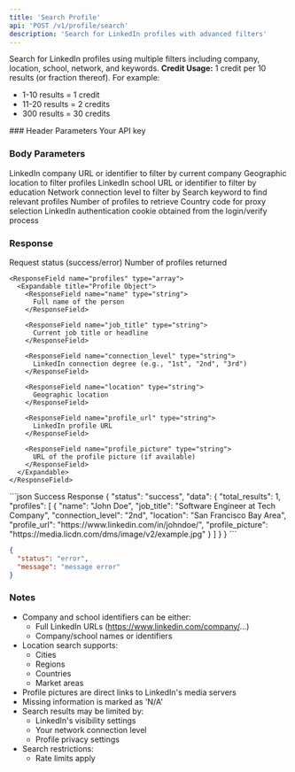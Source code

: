 ```yaml
---
title: 'Search Profile'
api: 'POST /v1/profile/search'
description: 'Search for LinkedIn profiles with advanced filters'
---
```


Search for LinkedIn profiles using multiple filters including company, location, school, network, and keywords.
<Note>
  **Credit Usage:** 1 credit per 10 results (or fraction thereof). For example:
  - 1-10 results = 1 credit
  - 11-20 results = 2 credits
  - 300 results = 30 credits
</Note>
### Header Parameters

<ParamField header="x-api-key" type="string" required>
  Your API key
</ParamField>

### Body Parameters

<ParamField body="company_url" type="string">
  LinkedIn company URL or identifier to filter by current company
</ParamField>

<ParamField body="location" type="string">
  Geographic location to filter profiles
</ParamField>

<ParamField body="school_url" type="string">
  LinkedIn school URL or identifier to filter by education
</ParamField>

<ParamField body="network" type="string">
  Network connection level to filter by
</ParamField>

<ParamField body="keyword" type="string">
  Search keyword to find relevant profiles
</ParamField>

<ParamField body="total_results" type="integer" default="10">
  Number of profiles to retrieve
</ParamField>
<ParamField body="country" type="string" default="FR">
  Country code for proxy selection
</ParamField>
<ParamField body="login_cookie" type="string" required>
  LinkedIn authentication cookie obtained from the login/verify process
</ParamField>

### Response

<ResponseField name="status" type="string">
  Request status (success/error)
</ResponseField>

<ResponseField name="data" type="object">
  <Expandable title="Properties">
    <ResponseField name="total_results" type="integer">
      Number of profiles returned
    </ResponseField>

    <ResponseField name="profiles" type="array">
      <Expandable title="Profile Object">
        <ResponseField name="name" type="string">
          Full name of the person
        </ResponseField>

        <ResponseField name="job_title" type="string">
          Current job title or headline
        </ResponseField>

        <ResponseField name="connection_level" type="string">
          LinkedIn connection degree (e.g., "1st", "2nd", "3rd")
        </ResponseField>

        <ResponseField name="location" type="string">
          Geographic location
        </ResponseField>

        <ResponseField name="profile_url" type="string">
          LinkedIn profile URL
        </ResponseField>

        <ResponseField name="profile_picture" type="string">
          URL of the profile picture (if available)
        </ResponseField>
      </Expandable>
    </ResponseField>
  </Expandable>
</ResponseField>

<ResponseExample>
```json Success Response
{
  "status": "success",
  "data": {
    "total_results": 1,
    "profiles": [
      {
        "name": "John Doe",
        "job_title": "Software Engineer at Tech Company",
        "connection_level": "2nd",
        "location": "San Francisco Bay Area",
        "profile_url": "https://www.linkedin.com/in/johndoe/",
        "profile_picture": "https://media.licdn.com/dms/image/v2/example.jpg"
      }
    ]
  }
}
```

```json Error Response
{
  "status": "error",
  "message": "message error"
}
```
</ResponseExample>

### Notes
- Company and school identifiers can be either:
  - Full LinkedIn URLs (https://www.linkedin.com/company/...)
  - Company/school names or identifiers
- Location search supports:
  - Cities
  - Regions
  - Countries
  - Market areas
- Profile pictures are direct links to LinkedIn's media servers
- Missing information is marked as 'N/A'
- Search results may be limited by:
  - LinkedIn's visibility settings
  - Your network connection level
  - Profile privacy settings
- Search restrictions:
  - Rate limits apply